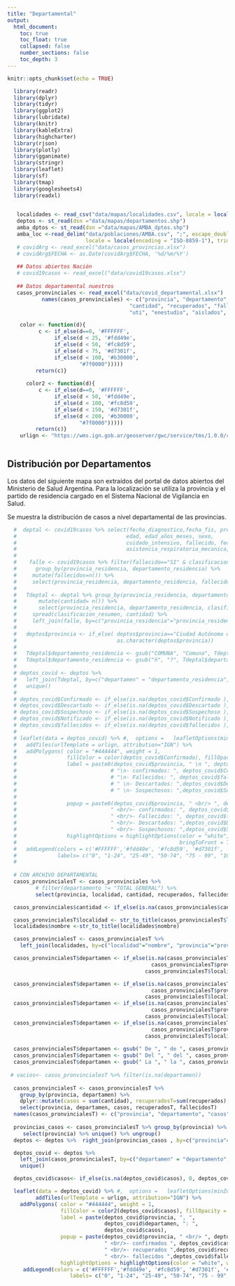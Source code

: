 ```yaml
---
title: "Departamental"
output:
  html_document:
    toc: true
    toc_float: true
    collapsed: false
    number_sections: false
    toc_depth: 3
---
```



```r
knitr::opts_chunk$set(echo = TRUE)
```

```r
  library(readr)
  library(dplyr)
  library(tidyr)
  library(ggplot2)
  library(lubridate)
  library(knitr)
  library(kableExtra)
  library(highcharter)
  library(rjson)
  library(plotly)
  library(gganimate)
  library(stringr)
  library(leaflet)
  library(sf)
  library(tmap)
  library(googlesheets4)
  library(readxl)

  
   localidades <- read_csv("data/mapas/localidades.csv", locale = locale(encoding = "ISO-8859-1"))
   deptos <- st_read(dsn ="data/mapas/departamentos.shp") 
   amba_dptos <- st_read(dsn ="data/mapas/AMBA_dptos.shp")
   amba_loc <-read_delim("data/poblaciones/AMBA.csv", ";", escape_double = FALSE, 
                         locale = locale(encoding = "ISO-8859-1"), trim_ws = TRUE)
   # covidArg <- read_excel("data/casos_provincias.xlsx")
   # covidArg$FECHA <- as.Date(covidArg$FECHA, '%d/%m/%Y')
   
   ## Datos abiertos Nación
   # covid19casos <- read_excel("data/covid19casos.xlsx")
   
   ## Datos departamental nuestros
   casos_pronvinciales <- read_excel("data/covid_departamental.xlsx")
           names(casos_pronvinciales) <- c("provincia", "departamento",  "localidad","fecha",
                                       "cantidad", "recuperados", "fallecidos", "internados",
                                       "uti", "enestudio", "aislados", "estudiados", "descartados")

    color <- function(d){
          c <- if_else(d==0, '#FFFFFF',
               if_else(d < 25, '#fdd49e',
               if_else(d < 50, '#fc8d59',
               if_else(d < 75, '#d7301f',
               if_else(d < 100, '#b30000',
                       "#7f0000")))))
         return(c)}
           
      color2 <- function(d){
          c <- if_else(d==0, '#FFFFFF',
               if_else(d < 50, '#fdd49e',
               if_else(d < 100, '#fc8d59',
               if_else(d < 150, '#d7301f',
               if_else(d < 200, '#b30000',
                       "#7f0000")))))
         return(c)}
    urlign <- "https://wms.ign.gob.ar/geoserver/gwc/service/tms/1.0.0/capabaseargenmap@EPSG%3A3857@png/{z}/{x}/{-y}.png"
      
```

<!-- # Departamental -->

## Distribución por Departamentos
Los datos del siguiente mapa son extraídos del portal de datos abiertos del Ministerio de Salud Argentina. Para la localización se utiliza la provincia y el partido de residencia cargado en el Sistema Nacional de Vigilancia en Salud.

Se muestra la distribución de casos a nivel departamental de las provincias.

```r

  #  deptal <- covid19casos %>% select(fecha_diagnostico,fecha_fis, provincia_residencia, departamento_residencia,
  #                                   edad, edad_años_meses, sexo,
  #                                   cuidado_intensivo, fallecido, fecha_cuidado_intensivo, asistencia_respiratoria_mecanica,
  #                                   asistencia_respiratoria_mecanica, origen_financiamiento, clasificacion_resumen)
  # 
  #    falle <- covid19casos %>% filter(fallecido=="SI" & clasificacion_resumen=="Confirmado") %>%
  #      group_by(provincia_residencia, departamento_residencia) %>%
  #     mutate(fallecidos=n()) %>%
  #     select(provincia_residencia, departamento_residencia, fallecidos)
  # 
  #   Tdeptal <- deptal %>% group_by(provincia_residencia, departamento_residencia, clasificacion_resumen) %>%
  #       mutate(cantidad= n()) %>%
  #       select(provincia_residencia, departamento_residencia, clasificacion_resumen, cantidad) %>%   unique() %>%
  #     spread(clasificacion_resumen, cantidad) %>%
  #     left_join(falle, by=c("provincia_residencia"="provincia_residencia","departamento_residencia"="departamento_residencia" ))
  # 
  #   deptos$provincia <- if_else( deptos$provincia=="Ciudad Autónoma de Buenos Aires", "CABA",
  #                                as.character(deptos$provincia))
  # 
  #   Tdeptal$departamento_residencia <- gsub("COMUNA", "Comuna", Tdeptal$departamento_residencia)
  #   Tdeptal$departamento_residencia <- gsub("ñ", "?", Tdeptal$departamento_residencia)
  # 
  # deptos_covid <- deptos %>%
  #   left_join(Tdeptal, by=c("departamen" = "departamento_residencia", "provincia"="provincia_residencia")) %>%
  #   unique()
  # 
  # deptos_covid$Confirmado <- if_else(is.na(deptos_covid$Confirmado ), 0, as.double(deptos_covid$Confirmado))
  # deptos_covid$Descartado <- if_else(is.na(deptos_covid$Descartado ), 0, as.double(deptos_covid$Descartado))
  # deptos_covid$Sospechoso <- if_else(is.na(deptos_covid$Sospechoso ), 0, as.double(deptos_covid$Sospechoso))
  # deptos_covid$Notificado <- if_else(is.na(deptos_covid$Notificado ), 0, as.double(deptos_covid$Notificado))
  # deptos_covid$fallecidos <- if_else(is.na(deptos_covid$fallecidos ), 0, as.double(deptos_covid$fallecidos))
  # 
  # leaflet(data = deptos_covid) %>% #,  options =   leafletOptions(minZoom = 5)) %>%
  #   addTiles(urlTemplate = urlign, attribution="IGN") %>%
  #   addPolygons( color = "#444444", weight = 1,
  #                fillColor = color(deptos_covid$Confirmado), fillOpacity = 0.6,
  #                label = paste0(deptos_covid$provincia, " \n ", deptos_covid$departamen),
  #                              # "\n- confirmados: ", deptos_covid$Confirmado,
  #                              # "\n- Fallecidos: ", deptos_covid$fallecidos,
  #                              # " \n- Descartados: ",deptos_covid$Descartado,
  #                              # " \n- Sospechosos: ",deptos_covid$Sospechoso),
  # 
  #                popup = paste0(deptos_covid$provincia, " <br/> ", deptos_covid$departamen,
  #                              " <br/>- confirmados: ", deptos_covid$Confirmado,
  #                              " <br/>- Fallecidos: ", deptos_covid$fallecidos,
  #                              " <br/>- Descartados: ",deptos_covid$Descartado,
  #                              " <br/>- Sospechosos: ",deptos_covid$Sospechoso),
  #                highlightOptions = highlightOptions(color = "white", weight = 2,
  #                                                    bringToFront = TRUE))  %>%
  #   addLegend(colors = c('#FFFFFF','#fdd49e', '#fc8d59', '#d7301f', '#b30000', '#7f0000'),
  #             labels= c("0", "1-24", "25-49", "50-74", "75 - 99", "100 o más"), position ="bottomright")
  # 
  
  # CON ARCHIVO DEPARTAMENTAL
  casos_pronvincialesT <- casos_pronvinciales %>%
         # filter(departamento != "TOTAL GENERAL") %>%
         select(provincia, localidad, cantidad, recuperados, fallecidos)

  casos_pronvinciales$cantidad <- if_else(is.na(casos_pronvinciales$cantidad), 0, casos_pronvinciales$cantidad)

  casos_pronvincialesT$localidad <- str_to_title(casos_pronvincialesT$localidad)
  localidades$nombre <-str_to_title(localidades$nombre)

  casos_pronvincialesT <- casos_pronvincialesT %>%
    left_join(localidades, by=c("localidad"="nombre", "provincia"="provincia")) %>% unique()

  casos_pronvincialesT$departamen <- if_else(is.na(casos_pronvincialesT$departamen)&
                                              casos_pronvincialesT$provincia=="Buenos Aires",
                                            casos_pronvincialesT$localidad, casos_pronvincialesT$departamen)

  casos_pronvincialesT$departamen <- if_else(is.na(casos_pronvincialesT$departamen)&
                                              casos_pronvincialesT$provincia=="Ciudad Autónoma de Buenos Aires",
                                            casos_pronvincialesT$localidad, casos_pronvincialesT$departamen)
  casos_pronvincialesT$departamen <- if_else(is.na(casos_pronvincialesT$departamen)&
                                              casos_pronvincialesT$provincia=="Tucumán",
                                            casos_pronvincialesT$localidad, casos_pronvincialesT$departamen)
  casos_pronvincialesT$departamen <- if_else(is.na(casos_pronvincialesT$departamen)&
                                              casos_pronvincialesT$provincia=="Santiago del Estero",
                                            casos_pronvincialesT$localidad, casos_pronvincialesT$departamen)
  
  casos_pronvincialesT$departamen <- gsub(" De ", " de ", casos_pronvincialesT$departamen)
  casos_pronvincialesT$departamen <- gsub(" Del ", " del ", casos_pronvincialesT$departamen)
  casos_pronvincialesT$departamen <- gsub(" La ", " la ", casos_pronvincialesT$departamen)
  
 # vacios<- casos_pronvincialesT %>% filter(is.na(departamen))
  
  casos_pronvincialesT <- casos_pronvincialesT %>%
    group_by(provincia, departamen) %>%
    dplyr::mutate(casos = sum(cantidad), recuperadosT=sum(recuperados), fallecidosT=sum(fallecidos)) %>%
    select(provincia, departamen, casos, recuperadosT, fallecidosT)
  names(casos_pronvincialesT) <- c("provincia", "departamento", "casos", "recuperados", "fallecidos")
  
  provincias_casos <- casos_pronvincialesT %>% group_by(provincia) %>%
     select(provincia) %>% unique() %>% ungroup()
  deptos <- deptos %>%  right_join(provincias_casos , by=c("provincia"="provincia"))

  deptos_covid <- deptos %>%
    left_join(casos_pronvincialesT, by=c("departamen" = "departamento", "provincia"="provincia")) %>%
    unique()

  deptos_covid$casos<- if_else(is.na(deptos_covid$casos), 0, deptos_covid$casos)

  leaflet(data = deptos_covid) %>% #,  options =   leafletOptions(minZoom = 5)) %>%
         addTiles(urlTemplate = urlign, attribution="IGN") %>%
    addPolygons( color = "#444444", weight = 1,
                 fillColor = color2(deptos_covid$casos), fillOpacity = 0.6,
                 label = paste(deptos_covid$provincia, ", ",
                               deptos_covid$departamen, ": ",
                               deptos_covid$casos),
                 popup = paste(deptos_covid$provincia, " <br/> ", deptos_covid$departamen,
                               " <br/>- confirmados ", deptos_covid$casos,
                               " <br/>- recuperados ",deptos_covid$recuperados,
                               " <br/>- fallecidos ",deptos_covid$fallecidos),
                 highlightOptions = highlightOptions(color = "white", weight = 2, bringToFront = TRUE))  %>%
     addLegend(colors = c('#FFFFFF','#fdd49e', '#fc8d59', '#d7301f', '#b30000', '#7f0000'),
                    labels= c("0", "1-24", "25-49", "50-74", "75 - 99", "100 o más"), position ="bottomright")

  
             
```




